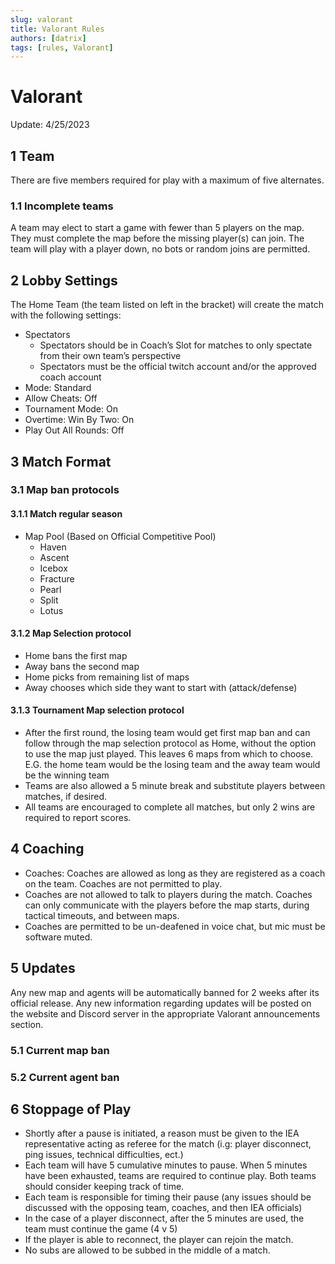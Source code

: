 ```yaml
---
slug: valorant
title: Valorant Rules
authors: [datrix]
tags: [rules, Valorant]
---
```


# Valorant

Update: 4/25/2023

## 1 Team

There are five members required for play with a maximum of five alternates.

### 1.1 Incomplete teams

A team may elect to start a game with fewer than 5 players on the map. They must complete the map before the missing player(s) can join. The team will play with a player down, no bots or random joins are permitted.

## 2 Lobby Settings

The Home Team (the team listed on left in the bracket) will create the match with the following settings:

* Spectators
  * Spectators should be in Coach’s Slot for matches to only spectate from their own team’s perspective
  * Spectators must be  the official twitch account and/or the approved coach account
* Mode: Standard
* Allow Cheats: Off
* Tournament Mode: On
* Overtime: Win By Two: On
* Play Out All Rounds: Off

## 3 Match Format

### 3.1 Map ban protocols

#### 3.1.1 Match regular season

* Map Pool (Based on Official Competitive Pool)
  * Haven
  * Ascent
  * Icebox
  * Fracture
  * Pearl
  * Split
  * Lotus

#### 3.1.2 Map Selection protocol

* Home bans the first map
* Away bans the second map
* Home picks from remaining list of maps
* Away chooses which side they want to start with (attack/defense)

#### 3.1.3 Tournament Map selection protocol

* After the first round, the losing team would get first map ban and can follow through the map selection protocol as Home, without the option to use the map just played. This leaves 6 maps from which to choose. E.G. the home team would be the losing team and the away team would be the winning team
* Teams are also allowed a 5 minute break and substitute players between matches, if desired.
* All teams are encouraged to complete all matches, but only 2 wins are required to report scores.

## 4 Coaching

* Coaches: Coaches are allowed as long as they are registered as a coach on the team. Coaches are not permitted to play.
* Coaches are not allowed to talk to players during the match. Coaches can only communicate with the players before the map starts, during tactical timeouts, and between maps.
* Coaches are permitted to be un-deafened in voice chat, but mic must be software muted.

## 5 Updates

Any new map and agents will be automatically banned for 2 weeks after its official release. Any new information regarding updates will be posted on the website and Discord server in the appropriate Valorant announcements section.

### 5.1 Current map ban

### 5.2 Current agent ban

## 6 Stoppage of Play

* Shortly after a pause is initiated, a reason must be given to the IEA representative acting as referee for the match (i.g: player disconnect, ping issues, technical difficulties, ect.)
* Each team will have 5 cumulative minutes to pause. When 5 minutes have been exhausted, teams are required to continue play. Both teams should consider keeping track of time.
* Each team is responsible for timing their pause (any issues should be discussed with the opposing team, coaches, and then IEA officials)
* In the case of a player disconnect, after the 5 minutes are used, the team must continue the game (4 v 5)
* If the player is able to reconnect, the player can rejoin the match.
* No subs are allowed to be subbed in the middle of a match.